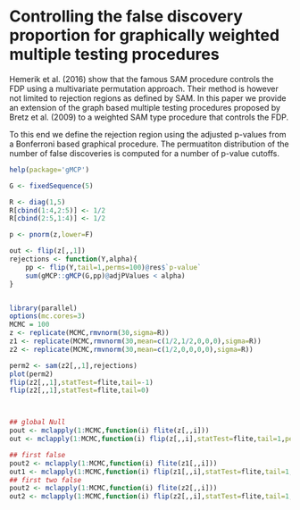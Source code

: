 # Controlling the false discovery proportion for graphically weighted multiple testing procedures

Hemerik et al. (2016) show that the famous SAM procedure controls the
FDP using a multivariate permutation approach. Their method is however
not limited to rejection regions as defined by SAM. In this paper we
provide an extension of the graph based multiple testing procedures
proposed by Bretz et al. (2009) to a weighted SAM type procedure that
controls the FDP.

To this end we define the rejection region using the adjusted p-values
from a Bonferroni based graphical procedure. The permuatiton
distribution of the number of false discoveries is computed for a
number of p-value cutoffs.


```r
help(package='gMCP')

G <- fixedSequence(5)

R <- diag(1,5)
R[cbind(1:4,2:5)] <- 1/2
R[cbind(2:5,1:4)] <- 1/2

p <- pnorm(z,lower=F)

out <- flip(z[,,1])
rejections <- function(Y,alpha){
    pp <- flip(Y,tail=1,perms=100)@res$`p-value`
    sum(gMCP::gMCP(G,pp)@adjPValues < alpha)
}


library(parallel)
options(mc.cores=3)
MCMC = 100
z <- replicate(MCMC,rmvnorm(30,sigma=R))
z1 <- replicate(MCMC,rmvnorm(30,mean=c(1/2,1/2,0,0,0),sigma=R))
z2 <- replicate(MCMC,rmvnorm(30,mean=c(1/2,0,0,0,0),sigma=R))

perm2 <- sam(z2[,,1],rejections)
plot(perm2)
flip(z2[,,1],statTest=flite,tail=-1)
flip(z2[,,1],statTest=flite,tail=0)



## global Null
pout <- mclapply(1:MCMC,function(i) flite(z[,,i]))
out <- mclapply(1:MCMC,function(i) flip(z[,,i],statTest=flite,tail=1,perms=100))

## first false
pout2 <- mclapply(1:MCMC,function(i) flite(z1[,,i]))
out1 <- mclapply(1:MCMC,function(i) flip(z1[,,i],statTest=flite,tail=1,perms=100))
## first two false
pout2 <- mclapply(1:MCMC,function(i) flite(z2[,,i]))
out2 <- mclapply(1:MCMC,function(i) flip(z2[,,i],statTest=flite,tail=1,perms=100))


```
